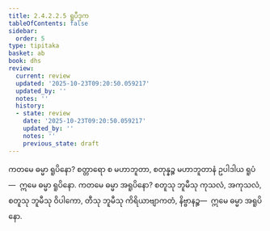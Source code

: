 ```yaml
---
title: 2.4.2.2.5 ရူပီဒုက
tableOfContents: false
sidebar:
  order: 5
type: tipitaka
basket: ab
book: dhs
review:
  current: review
  updated: '2025-10-23T09:20:50.059217'
  updated_by: ''
  notes: ''
  history:
  - state: review
    date: '2025-10-23T09:20:50.059217'
    updated_by: ''
    notes: ''
    previous_state: draft
---
```



<ReviewStatus review={frontmatter.review} showDetails={true} />

<HypothesisAnnotation frontmatter={frontmatter} />

<DynamicBreadcrumb />

<Division number="1461" book="dhs" e="ch" v="29" p="277">

<Paragraph number="2171" book="dhs">
ကတမေ ဓမ္မာ ရူပိနော? စတ္တာရော စ မဟာဘူတာ, စတုန္နဉ္စ မဟာဘူတာနံ ဥပါဒါယ ရူပံ—  ဣမေ ဓမ္မာ ရူပိနော.
</Paragraph>

</Division>
<Division number="1462" book="dhs" e="ch" v="29" p="277">

<Paragraph number="2172" book="dhs">
ကတမေ ဓမ္မာ အရူပိနော? စတူသု ဘူမီသု ကုသလံ, အကုသလံ, စတူသု ဘူမီသု ဝိပါကော, တီသု ဘူမီသု ကိရိယာဗျာကတံ, နိဗ္ဗာနဉ္စ—  ဣမေ ဓမ္မာ အရူပိနော.
</Paragraph>
</Division>